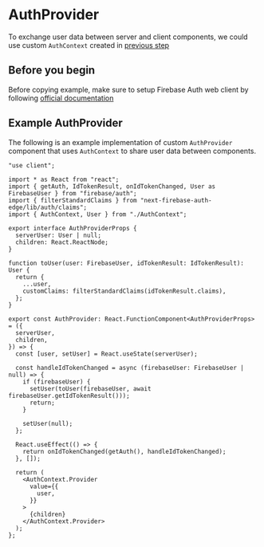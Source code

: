 # AuthProvider

To exchange user data between server and client components, we could use custom `AuthContext` created in [previous step](/docs/getting-started/auth-context)

## Before you begin

Before copying example, make sure to setup Firebase Auth web client by following [official documentation](https://firebase.google.com/docs/web/setup)

## Example AuthProvider

The following is an example implementation of custom `AuthProvider` component that uses `AuthContext` to share user data between components.

```tsx filename="AuthProvider.tsx"
"use client";

import * as React from "react";
import { getAuth, IdTokenResult, onIdTokenChanged, User as FirebaseUser } from "firebase/auth";
import { filterStandardClaims } from "next-firebase-auth-edge/lib/auth/claims";
import { AuthContext, User } from "./AuthContext";

export interface AuthProviderProps {
  serverUser: User | null;
  children: React.ReactNode;
}

function toUser(user: FirebaseUser, idTokenResult: IdTokenResult): User {
  return {
    ...user,
    customClaims: filterStandardClaims(idTokenResult.claims),
  };
}

export const AuthProvider: React.FunctionComponent<AuthProviderProps> = ({
  serverUser,
  children,
}) => {
  const [user, setUser] = React.useState(serverUser);

  const handleIdTokenChanged = async (firebaseUser: FirebaseUser | null) => {
    if (firebaseUser) {
      setUser(toUser(firebaseUser, await firebaseUser.getIdTokenResult()));
      return;
    }

    setUser(null);
  };

  React.useEffect(() => {
    return onIdTokenChanged(getAuth(), handleIdTokenChanged);
  }, []);

  return (
    <AuthContext.Provider
      value={{
        user,
      }}
    >
      {children}
    </AuthContext.Provider>
  );
};
```
